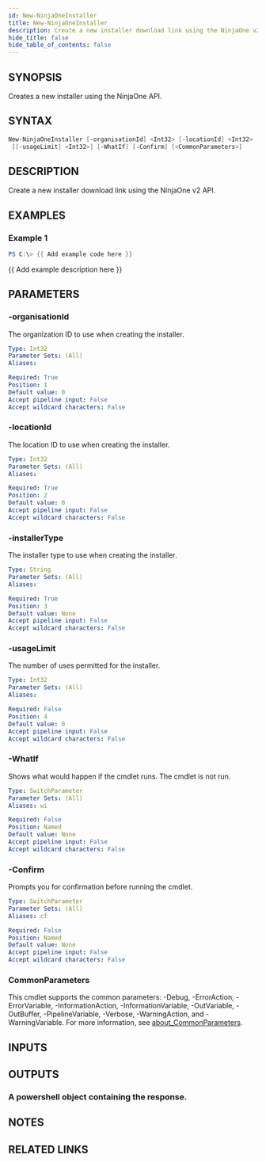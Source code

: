 ```yaml
---
id: New-NinjaOneInstaller
title: New-NinjaOneInstaller
description: Create a new installer download link using the NinjaOne v2 API.
hide_title: false
hide_table_of_contents: false
---
```


## SYNOPSIS

Creates a new installer using the NinjaOne API.

## SYNTAX

```powershell
New-NinjaOneInstaller [-organisationId] <Int32> [-locationId] <Int32> [-installerType] <String>
 [[-usageLimit] <Int32>] [-WhatIf] [-Confirm] [<CommonParameters>]
```

## DESCRIPTION

Create a new installer download link using the NinjaOne v2 API.

## EXAMPLES

### Example 1

```powershell
PS C:\> {{ Add example code here }}
```

{{ Add example description here }}

## PARAMETERS

### -organisationId

The organization ID to use when creating the installer.

```yaml
Type: Int32
Parameter Sets: (All)
Aliases:

Required: True
Position: 1
Default value: 0
Accept pipeline input: False
Accept wildcard characters: False
```

### -locationId

The location ID to use when creating the installer.

```yaml
Type: Int32
Parameter Sets: (All)
Aliases:

Required: True
Position: 2
Default value: 0
Accept pipeline input: False
Accept wildcard characters: False
```

### -installerType

The installer type to use when creating the installer.

```yaml
Type: String
Parameter Sets: (All)
Aliases:

Required: True
Position: 3
Default value: None
Accept pipeline input: False
Accept wildcard characters: False
```

### -usageLimit

The number of uses permitted for the installer.

```yaml
Type: Int32
Parameter Sets: (All)
Aliases:

Required: False
Position: 4
Default value: 0
Accept pipeline input: False
Accept wildcard characters: False
```

### -WhatIf

Shows what would happen if the cmdlet runs.
The cmdlet is not run.

```yaml
Type: SwitchParameter
Parameter Sets: (All)
Aliases: wi

Required: False
Position: Named
Default value: None
Accept pipeline input: False
Accept wildcard characters: False
```

### -Confirm

Prompts you for confirmation before running the cmdlet.

```yaml
Type: SwitchParameter
Parameter Sets: (All)
Aliases: cf

Required: False
Position: Named
Default value: None
Accept pipeline input: False
Accept wildcard characters: False
```

### CommonParameters

This cmdlet supports the common parameters: -Debug, -ErrorAction, -ErrorVariable, -InformationAction, -InformationVariable, -OutVariable, -OutBuffer, -PipelineVariable, -Verbose, -WarningAction, and -WarningVariable. For more information, see [about_CommonParameters](http://go.microsoft.com/fwlink/?LinkID=113216).

## INPUTS

## OUTPUTS

### A powershell object containing the response.

## NOTES

## RELATED LINKS
